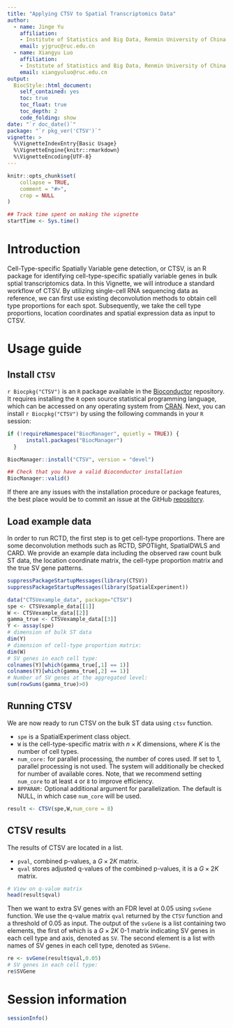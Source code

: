 ```yaml
---
title: "Applying CTSV to Spatial Transcriptomics Data"
author: 
  - name: Jinge Yu
    affiliation:
    - Institute of Statistics and Big Data, Renmin University of China
    email: yjgruc@ruc.edu.cn
  - name: Xiangyu Luo 
    affiliation: 
    - Institute of Statistics and Big Data, Renmin University of China
    email: xiangyuluo@ruc.edu.cn
output: 
  BiocStyle::html_document:
    self_contained: yes
    toc: true
    toc_float: true
    toc_depth: 2
    code_folding: show
date: "`r doc_date()`"
package: "`r pkg_ver('CTSV')`"
vignette: >
  %\VignetteIndexEntry{Basic Usage}
  %\VignetteEngine{knitr::rmarkdown}
  %\VignetteEncoding{UTF-8}  
---
```


```r
knitr::opts_chunk$set(
    collapse = TRUE,
    comment = "#>",
    crop = NULL 
)
```


```r
## Track time spent on making the vignette
startTime <- Sys.time()
```

# Introduction
Cell-Type-specific Spatially Variable gene detection, or CTSV, is an R package for identifying cell-type-specific spatially variable genes in bulk sptial transcriptomics data. In this Vignette, we will introduce a standard workflow of CTSV. By utilizing single-cell RNA sequencing data as reference, we can first use existing deconvolution methods to obtain cell type proportions for each spot. Subsequently, we take the cell type proportions, location coordinates and spatial expression data as input to CTSV.

# Usage guide    

## Install `CTSV`  

`r Biocpkg("CTSV")` is an `R` package available in the [Bioconductor](http://bioconductor.org) repository. It requires installing the `R` open source statistical programming language, which can be accessed on any operating system from [CRAN](https://cran.r-project.org/). Next, you can install `r Biocpkg("CTSV")` by using the following commands in your `R` session:

```r
if (!requireNamespace("BiocManager", quietly = TRUE)) {
      install.packages("BiocManager")
  }

BiocManager::install("CTSV", version = "devel")

## Check that you have a valid Bioconductor installation
BiocManager::valid()
```

If there are any issues with the installation procedure or package features, the best place would be to commit an issue at the GitHub [repository](https://github.com/jingeyu/CTSV).

## Load example data
In order to run RCTD, the first step is to get cell-type proportions. There are some deconvolution methods such as RCTD, SPOTlight, SpatialDWLS and CARD. We provide an example data including the observed raw count bulk ST data, the location coordinate matrix, the cell-type proportion matrix and the true SV gene patterns.

```r
suppressPackageStartupMessages(library(CTSV))
suppressPackageStartupMessages(library(SpatialExperiment))
```

```r
data("CTSVexample_data", package="CTSV")
spe <- CTSVexample_data[[1]]
W <- CTSVexample_data[[2]]
gamma_true <- CTSVexample_data[[3]]
Y <- assay(spe)
# dimension of bulk ST data
dim(Y)
# dimension of cell-type proportion matrix:
dim(W)
# SV genes in each cell type:
colnames(Y)[which(gamma_true[,1] == 1)]
colnames(Y)[which(gamma_true[,2] == 1)]
# Number of SV genes at the aggregated level:
sum(rowSums(gamma_true)>0)
```


## Running CTSV
We are now ready to run CTSV on the bulk ST data using `ctsv` function. 

* `spe` is a SpatialExperiment class object.
* `W` is the cell-type-specific matrix with $n\times K$ dimensions, where $K$ is the number of cell types.
* `num_core:` for parallel processing, the number of cores used. If set to 1, parallel processing is not used. The system will additionally be checked for number of available cores. Note, that we recommend setting `num_core` to at least `4` or `8` to improve efficiency.
* `BPPARAM:` Optional additional argument for parallelization. The default is NULL, in which case `num_core` will be used.

```r
result <- CTSV(spe,W,num_core = 8)
```

## CTSV results

The results of CTSV are located in a list.

* `pval`, combined p-values, a $G\times 2K$ matrix.
* `qval` stores adjusted q-values of the combined p-values, it is a $G \times 2K$ matrix.

```r
# View on q-value matrix
head(result$qval)
```

Then we want to extra SV genes with an FDR level at 0.05 using `svGene` function. We use the q-value matrix `qval` returned by the `CTSV` function and a threshold of 0.05 as input. The output of the `svGene` is a list containing two elements, the first of which is a $G\times 2K$ 0-1 matrix indicating SV genes in each cell type and axis, denoted as `SV`. The second element is a list with names of SV genes in each cell type, denoted as `SVGene`.

```r
re <- svGene(result$qval,0.05)
# SV genes in each cell type:
re$SVGene
```

# Session information
```r
sessionInfo()
```

